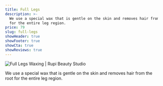 ```yaml
---
title: Full Legs
description: >-
  We use a special wax that is gentle on the skin and removes hair from the root
  for the entire leg region.
price: 79
slug: full-legs
showHeader: true
showFooter: true
showCta: true
showReviews: true
---
```


![Full Legs Waxing | Rupi Beauty Studio](/uploads/services/wax-sheet.webp 'Full Legs Back Waxing  | Rupi Beauty Studio')

We use a special wax that is gentle on the skin and removes hair from the root for the entire leg region.

